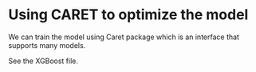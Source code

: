 
# Using CARET to optimize the model

We can train the model using Caret package which is an interface that supports many models.

See the XGBoost file.
